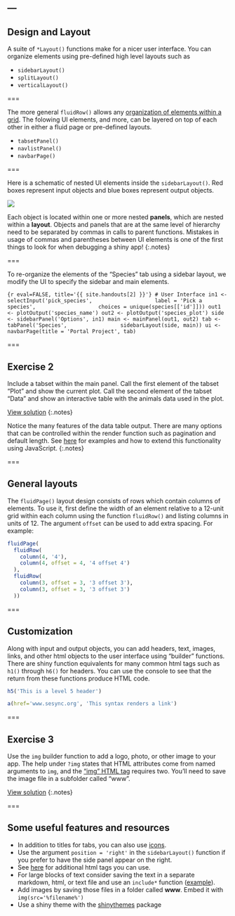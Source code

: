 ---
---

## Design and Layout

A suite of `*Layout()` functions make for a nicer user interface. You can organize elements using pre-defined high level layouts such as

- `sidebarLayout()`
- `splitLayout()`
- `verticalLayout()`

===

The more general `fluidRow()` allows any [organization of elements within a grid](http://shiny.rstudio.com/articles/layout-guide.html#grid-layouts-in-depth).
The folowing UI elements, and more, can be layered on top of each other in either a fluid page or pre-defined layouts.

- `tabsetPanel()`
- `navlistPanel()`
- `navbarPage()`

===

Here is a schematic of nested UI elements inside the `sidebarLayout()`. Red boxes represent input objects and blue boxes represent output objects.

![]({{ site.baseurl }}/images/layout3.png)

Each object is located within one or more nested **panels**, which are nested within a **layout**.
Objects and panels that are at the same level of hierarchy need to be separated by commas in calls to parent functions.
Mistakes in usage of commas and parentheses between UI elements is one of the first things to look for when debugging a shiny app! 
{:.notes}

===

To re-organize the elements of the "Species" tab using a sidebar layout, we modify the UI to specify the sidebar and main elements.

```{r eval=FALSE, title='{{ site.handouts[2] }}'}
# User Interface
in1 <- selectInput('pick_species',
                   label = 'Pick a species',
                   choices = unique(species[['id']]))
out1 <- plotOutput('species_name')
out2 <- plotOutput('species_plot')
side <- sidebarPanel('Options', in1)
main <- mainPanel(out1, out2)
tab <- tabPanel('Species',
                sidebarLayout(side, main))
ui <- navbarPage(title = 'Portal Project', tab)						      
```

===

## Exercise 2

Include a tabset within the main panel. Call the first element of the tabset "Plot" and show the current plot. Call the second element of the tabset "Data" and show an interactive table with the animals data used in the plot.

[View solution](#solution-2)
{:.notes}

Notice the many features of the data table output. There are many options that can be controlled within the render function such as pagination and default length. See [here](http://shiny.rstudio.com/gallery/datatables-options.html) for examples and how to extend this functionality using JavaScript.
{:.notes}

===

## General layouts

The `fluidPage()` layout design consists of rows which contain columns of elements. To use it, first define the width of an element relative to a 12-unit grid within each column using the function `fluidRow()` and listing columns in units of 12. The argument `offset` can be used to add extra spacing. For example:

```r
fluidPage(
  fluidRow(
    column(4, '4'),
    column(4, offset = 4, '4 offset 4')      
  ),
  fluidRow(
    column(3, offset = 3, '3 offset 3'),
    column(3, offset = 3, '3 offset 3')  
  ))

```

===

## Customization

Along with input and output objects, you can add headers, text, images, links, and other html objects to the user interface using "builder" functions. There are shiny function equivalents for many common html tags such as `h1()` through `h6()` for headers. You can use the console to see that the return from these functions produce HTML code.

```r
h5('This is a level 5 header')
```

```r
a(href='www.sesync.org', 'This syntax renders a link')
```

===

## Exercise 3

Use the `img` builder function to add a logo, photo, or other image to your app. The help under `?img` states that HTML attributes come from named arguments to `img`, and the ["img" HTML tag](https://www.w3schools.com/tags/tag_img.asp) requires two. You'll need to save the image file in a subfolder called "www".

[View solution](#solution-3)
{:.notes}

===

## Some useful features and resources

- In addition to titles for tabs, you can also use [icons](http://shiny.rstudio.com/reference/shiny/latest/icon.html). 
- Use the argument `position = 'right'` in the `sidebarLayout()` function if you prefer to have the side panel appear on the right. 
- See [here](http://shiny.rstudio.com/articles/tag-glossary.html) for additional html tags you can use.
- For large blocks of text consider saving the text in a separate markdown, html, or text file and use an `include*` function ([example](http://shiny.rstudio.com/gallery/including-html-text-and-markdown-files.html)). 
- Add images by saving those files in a folder called **www**. Embed it with `img(src='%filename%')`
- Use a shiny theme with the [shinythemes](http://rstudio.github.io/shinythemes/) package
